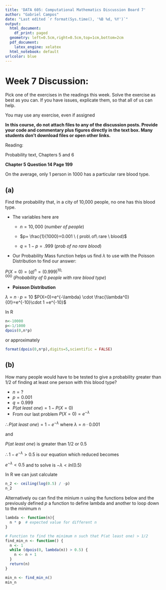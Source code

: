 ```yaml
---
title: 'DATA 605: Computational Mathematics Discussion Board 7'
author: "Gabriel Campos"
date: "Last edited `r format(Sys.time(), '%B %d, %Y')`"
output:
  html_document:
    df_print: paged
  geometry: left=0.5cm,right=0.5cm,top=1cm,bottom=2cm
  pdf_document:
    latex_engine: xelatex
  html_notebook: default
urlcolor: blue
---
```


# Week 7 Discussion:

Pick one of the exercises in the readings this week.  Solve the exercise as best as you can.  If you have issues, explicate them, so that all of us can help.

You may use any exercise, even if assigned

**In this course, do not attach files to any of the discussion posts.  Provide your code and commentary plus figures directly in the text box.  Many students don't download files or open other links.**

Reading:

Probability text, Chapters 5 and 6

**Chapter 5 Question 14 Page 199**

On the average, only 1 person in 1000 has a particular rare blood type.

## (a)

Find the probability that, in a city of 10,000 people, no one has this
blood type.

* The variables here are 

  * $n=10,000\ (number \ of \ people)$

  * $p= \frac{1}{1000}=0.001 \ ( prob\ of\ rare \ blood)$

  * $q=1-p=.999 \ (prob \ of \ no \ rare \ blood)$



* Our Probability Mass function helps us find $\lambda$ to use with the Poisson Distribution to find our answer:

$P(X=0) = (q)^n=(0.999)^{10,000} \ (Probability \ of \ 0 \ people \ with \ rare \ blood \ type)$



* **Poisson Distribution**

$\lambda=n \cdot p =10$
$P(X=0)=e^{-\lambda} \cdot \frac{\lambda^0}{0!}=e^{-10}\cdot 1 =e^{-10}$

In R

```r
n<-10000
p<-1/1000
dpois(0,n*p)
```
or approximately

```r

format(dpois(0,n*p),digits=5,scientific = FALSE)
```


## (b)

How many people would have to be tested to give a probability greater
than 1/2 of finding at least one person with this blood type?

* $n=?$
* $p=0.001$
* $q=0.999$
* $P(at \ least \ one)=1-P(X=0)$
* From our last problem $P(X=0)=e^{-\lambda}$

$\therefore P(at \ least \ one)=1-e^{-\lambda}$ where $\lambda = n \cdot 0.001$

and 

$P(at \ least \ one)$ is greater than 1/2 or 0.5

$\therefore 1-e^{-\lambda}>0.5$ is our equation which reduced becomes

$e^{-\lambda}<0.5$ and to solve is 
$-\lambda<ln(0.5)$

In R we can just calculate

```r
n_2 <- ceiling(log(0.5) / -p)
n_2
```


Alternatively ou can find the minium n using the functions below and the previously defined $p$ a function to define lambda and another to loop down to the minimum n

```r
lambda <- function(n){
  n * p  # expected value for different n
} 

# Function to find the minimum n such that P(at least one) > 1/2
find_min_n <- function() {
  n <- 1
  while (dpois(0, lambda(n)) > 0.5) {
    n <- n + 1
  }
  return(n)
}

min_n <- find_min_n()
min_n
```




